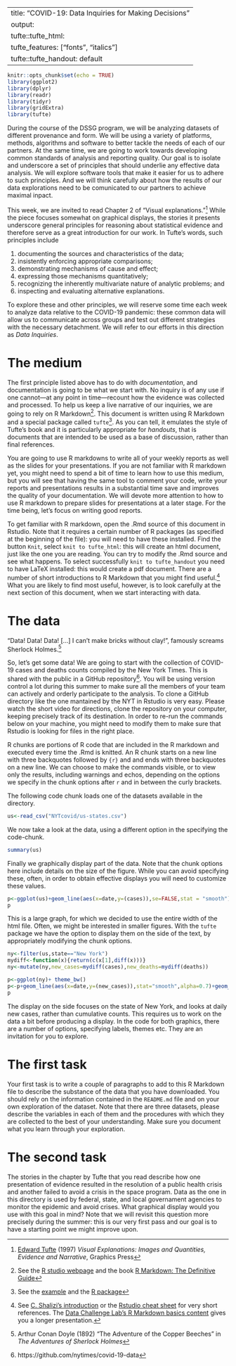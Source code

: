 
---
title: "COVID-19: Data Inquiries for Making Decisions"
output:
  tufte::tufte_html: 
    tufte_features: ["fonts",  "italics"]
  tufte::tufte_handout: default
---

```r
knitr::opts_chunk$set(echo = TRUE)
library(ggplot2)
library(dplyr)
library(readr)
library(tidyr)
library(gridExtra)
library(tufte)
```

During the course of the DSSG program, we will be analyzing datasets of different provenance and form. We will be using a variety of platforms, methods, algorithms and software to better tackle the needs of each of our partners. At the same time, we are going to work towards developing common standards of analysis and reporting quality. Our goal is to isolate and underscore a set of principles that should underlie any effective data analysis. We will explore software tools that make it easier for us to adhere to such principles. And we will think carefully about how the results of our data explorations need to be comunicated to our partners to achieve maximal inpact.

This week, we are invited to read Chapter 2 of "Visual explanations."^[[Edward Tufte](https://www.edwardtufte.com/tufte/) (1997) *Visual Explanations: Images and Quantities, Evidence and Narrative*, Graphics Press] While the piece focuses somewhat on graphical displays, the stories it presents underscore general principles for reasoning about statistical evidence and therefore serve as a great introduction for our work. In Tufte's words, such principles include  
 
 (1)  documenting the sources and characteristics of the data; 
 (2)  insistently enforcing appropriate comparisons; 
 (3) demonstrating mechanisms of cause and effect; 
 (4) expressing those mechanisms quantitatively; 
 (5) recognizing the inherently multivariate nature of analytic problems; and
 (6) inspecting and evaluating alternative explanations.

To  explore these and other principles, we will reserve some time each week to analyze data relative to the COVID-19 pandemic: these common data will allow us to communicate across groups and test out different strategies with the necessary detachment. We will refer to our efforts 
in this direction as *Data Inquiries*. 


# The  medium

The first principle listed above has to do with *documentation*, and documentation is going to be what we start with. 
No inquiry is of any use if one cannot---at any point in time---recount how the evidence was collected and processed. To help us keep a live narrative of our inquiries, we are going to rely on R Markdown^[See the [R studio  webpage](https://rmarkdown.rstudio.com) and the book [R Markdown: The Definitive Guide](https://bookdown.org/yihui/rmarkdown/)]. This document is written using R Markdown and a special package called `tufte`^[See the [example](http://rstudio.github.io/tufte/) and the [R package](https://cran.r-project.org/web/packages/tufte/index.html)]. As you can tell, it emulates the style of Tufte's book and it is particularly appropriate for *handouts*, that is documents that are intended to be used as a base of discussion, rather than final references. 

You are going to use R markdowns to write all of your weekly reports as well as the slides for your presentations. If you are not familiar with R markdown yet, you might need to spend a bit of time to learn how to use this medium, but you will see that having the same tool to comment your code, write your reports and presentations results in a substantial time save and improves the quality of your documentation. We will devote more attention to how to use R markdown to prepare slides for presentations at a later stage. For the time being, let's focus on writing good reports. 

To get familiar with R markdown, open the .Rmd source of this document in Rstudio. Note that it requires a certain number of R packages (as specified at the beginning of the file): you will need to have these installed. Find the button `Knit`, select `knit to tufte_html`: this will create an html document, just like the one you are reading. You can try to modify the .Rmd source and see what happens. To select successfully `knit to tufte_handout` you need to have LaTeX installed: this would create a pdf document. There are a number of short introductions to R Markdown that you might find useful.^[See  [C. Shalizi's introduction](http://www.stat.cmu.edu/~cshalizi/rmarkdown/) or the [Rstudio cheat sheet](https://rstudio.com/wp-content/uploads/2015/02/rmarkdown-cheatsheet.pdf) for very short references. The [Data Challenge Lab's R Markdown basics content](https://dcl-2020-01.github.io/curriculum/rmarkdown-basics.html) gives you a longer presentation.] What you are likely to find most useful, however, is to look carefully at the next section of this document, when we start interacting with data.


# The data

 "Data! Data! Data! [...] I can't make bricks without clay!", famously screams Sherlock Holmes.^[Arthur Conan Doyle (1892) "The Adventure of the Copper Beeches" in *The Adventures of Sherlock Holmes*] 
 
 So, let's get some data! We are going to start with the collection of COVID-19 cases and deaths counts compiled by the New York Times. This is shared with the public in a GitHub repository^[https://github.com/nytimes/covid-19-data]. You will be using version control a lot during this summer to make sure all the members of your team can actively and orderly participate to the analysis. To clone a GitHub directory like the one mantained by the NYT in Rstudio is very easy. Please watch the short video for directions, clone the repository on your computer, keeping precisely track of its destination. In order to re-run the commands below on your machine, you might need to modify them to make sure that Rstudio is looking for files in the right place.
 
 
R chunks are portions of R code that are included in the R markdown and executed every time the .Rmd is knitted. An R chunk starts on a new line with three backquotes  followed by `{r}` and  and ends with three backquotes  on a new line. We can choose to make the commands visible, or to view only the results, including warnings and echos, depending on the options we specify in the chunk options after `r` and in between the curly brackets.

The following code chunk loads one of the datasets available in the directory.

```r
us<-read_csv("NYTcovid/us-states.csv")
```

We now take a look at the data, using a different option in the specifying the code-chunk.

```r
summary(us)
```

Finally we  graphically display  part of the data. Note that the chunk options here include details on the size of the figure. While you can avoid specifying these, often, in order to obtain effective displays you will need to customize these values.

```r
p<-ggplot(us)+geom_line(aes(x=date,y=(cases)),se=FALSE,stat = "smooth") + labs(x="Date",y="Cases", title="Total COVID-19 confirmed cases over the course of the epidemic") + theme_bw() +theme(axis.text.x = element_text(angle = 90)) +facet_wrap(vars(state))
p

```
 

This is a large graph, for which we decided to use the entire width of the html file. Often, we might be  interested in smaller figures. With the `tufte` package we have the option to  display them on the side of the text, by appropriately modifying the chunk options.

```r
ny<-filter(us,state=="New York")
mydiff<-function(x){return(c(x[1],diff(x)))}
ny<-mutate(ny,new_cases=mydiff(cases),new_deaths=mydiff(deaths))
```
```r
p<-ggplot(ny)+ theme_bw()
p<-p+geom_line(aes(x=date,y=(new_cases)),stat="smooth",alpha=0.7)+geom_point(aes(x=date,y=(new_cases))) + labs(x="Date",y="New Cases", title="Daily new cases in New York") 
p
```

 
The display on the side focuses on the state of New York, and looks at daily new cases, rather than cumulative counts. This requires us to work on the data a bit before producing a display. In the code for both graphics, there are a number of options, specifying labels, themes etc. They are an invitation for you to explore.
 
 
# The first task
 
 Your first task is to write a couple of paragraphs to add to this R Markdown file to describe the substance of the data that you have downloaded. You should rely on the information contained in the `README.md` file and on your own exploration of the dataset. Note that there are three datasets, please describe the variables in each of them and the procedures with which they are collected to the best of your understanding. Make sure you document what you learn through your exploration.
 
# The second task
 
The stories in the chapter by Tufte that you read describe how one presentation of evidence resulted in the resolution of a public health crisis and another failed to avoid a crisis in the space program. Data as the one in this directory is used by federal, state, and local governament agencies to monitor the epidemic and avoid crises.
What graphical display would you use with this goal in mind? Note that we will revisit this question more precisely during the summer: this is our very first pass and our goal  is to have a starting point we might improve upon.
 
